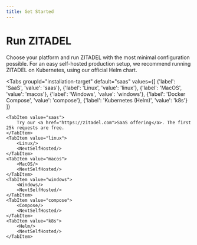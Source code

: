 ```yaml
---
title: Get Started
---
```



# Run ZITADEL

Choose your platform and run ZITADEL with the most minimal configuration possible.
For an easy self-hosted production setup, we recommend running ZITADEL on Kubernetes, using our official Helm chart.

<Tabs
    groupId="installation-target"
    default="saas"
    values={[
        {'label': 'SaaS', 'value': 'saas'},
        {'label': 'Linux', 'value': 'linux'},
        {'label': 'MacOS', 'value': 'macos'},
        {'label': 'Windows', 'value': 'windows'},
        {'label': 'Docker Compose', 'value': 'compose'},
        {'label': 'Kubernetes (Helm)', 'value': 'k8s'}
    ]}
>
    <TabItem value="saas">
        Try our <a href="https://zitadel.com">SaaS offering</a>. The first 25k requests are free.
    </TabItem>
    <TabItem value="linux">
        <Linux/>
        <NextSelfHosted/>
    </TabItem>
    <TabItem value="macos">
        <MacOS/>
        <NextSelfHosted/>
    </TabItem>
    <TabItem value="windows">
        <Windows/>
        <NextSelfHosted/>
    </TabItem>
    <TabItem value="compose">
        <Compose/>
        <NextSelfHosted/>
    </TabItem>
    <TabItem value="k8s">
        <Helm/>
        <NextSelfHosted/>
    </TabItem>
</Tabs>
